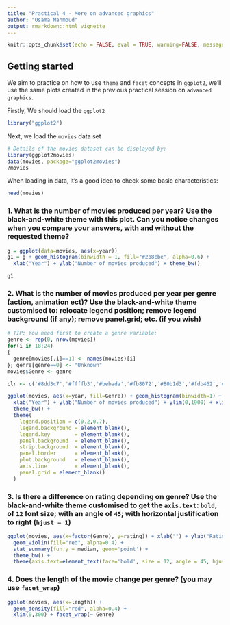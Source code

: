 ```yaml
---
title: "Practical 4 - More on advanced graphics"
author: "Osama Mahmoud"
output: rmarkdown::html_vignette
---
```

<!--
%\VignetteEngine{knitr::rmarkdown}
%\VignetteIndexEntry{Practical 4 - More on advanced graphics}
-->

```r
knitr::opts_chunk$set(echo = FALSE, eval = TRUE, warning=FALSE, message=FALSE, fig.width=7)
```

## Getting started

We aim to practice on how to use `theme` and `facet` concepts in `ggplot2`, we'll use the same plots created in the previous practical session on `advanced graphics`.

Firstly, We should load the `ggplot2`

```r
library("ggplot2")
```

Next, we load the `movies` data set

```r
# Details of the movies dataset can be displayed by:
library(ggplot2movies)
data(movies, package="ggplot2movies")
?movies
```

When loading in data, it's a good idea to check some basic characteristics:

```r
head(movies)
```

### 1. What is the number of movies produced per year? Use the black-and-white theme with this plot. Can you notice changes when you compare your answers, with and without the requested theme?

```r
g = ggplot(data=movies, aes(x=year))
g1 = g + geom_histogram(binwidth = 1, fill="#2b8cbe", alpha=0.6) +
  xlab("Year") + ylab("Number of movies produced") + theme_bw()
```


```r
g1
```

###  2. What is the number of movies produced per year per genre (action, animation ect)? Use the black-and-white theme customised to: relocate legend position; remove legend background (if any); remove panel.grid; etc. (if you wish)

```r
# TIP: You need first to create a genre variable:
genre <- rep(0, nrow(movies))
for(i in 18:24)
{
  genre[movies[,i]==1] <- names(movies)[i]
}; genre[genre==0] <- "Unknown"
movies$Genre <- genre
```

```r
clr <- c('#8dd3c7','#ffffb3','#bebada','#fb8072','#80b1d3','#fdb462','#b3de69', '#000000')

ggplot(movies, aes(x=year, fill=Genre)) + geom_histogram(binwidth=1) + scale_fill_manual(values = clr) +
  xlab("Year") + ylab("Number of movies produced") + ylim(0,1900) + xlim(1890,2005) +
  theme_bw() + 
  theme(
    legend.position = c(0.2,0.7),
    legend.background = element_blank(),
    legend.key        = element_blank(),
    panel.background  = element_blank(),
    strip.background  = element_blank(),
    panel.border      = element_blank(),
    plot.background   = element_blank(),
    axis.line         = element_blank(),
    panel.grid = element_blank()
  )
```

### 3. Is there a difference on rating depending on genre? Use the black-and-white theme customised to get the `axis.text`: `bold`, of `12` font size; with an angle of `45`; with horizontal justification to right (`hjust = 1`)

```r
ggplot(movies, aes(x=factor(Genre), y=rating)) + xlab("") + ylab("Rating (out of 10") +
  geom_violin(fill="red", alpha=0.4) +
  stat_summary(fun.y = median, geom='point') +
  theme_bw() +
  theme(axis.text=element_text(face='bold', size = 12, angle = 45, hjust = 1))
```

### 4. Does the length of the movie change per genre? (you may use `facet_wrap`)

```r
ggplot(movies, aes(x=length)) +
  geom_density(fill="red", alpha=0.4) +
  xlim(0,300) + facet_wrap(~ Genre)
```
